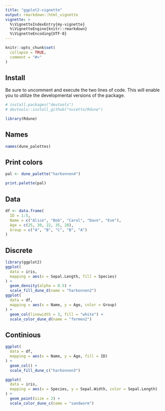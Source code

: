 ```yaml
---
title: "ggplot2-vignette"
output: rmarkdown::html_vignette
vignette: >
  %\VignetteIndexEntry{my-vignette}
  %\VignetteEngine{knitr::rmarkdown}
  %\VignetteEncoding{UTF-8}
---
```


```r
knitr::opts_chunk$set(
  collapse = TRUE,
  comment = "#>"
)
```


## Install

Be sure to uncomment and execute the two lines of code. This will enable you to utilize the developmental versions of the package.

```r
# install.packages("devtools")
# devtools::install_github("nvietto/Rdune")

library(Rdune)
```


## Names
```r
names(dune_palettes)
```

## Print colors

```r
pal <- dune_palette("harkonnen4")

print.palette(pal)
```



## Data

```r
df <- data.frame(
  ID = 1:5,
  Name = c("Alice", "Bob", "Carol", "Dave", "Eve"),
  Age = c(25, 30, 22, 35, 28),
  Group = c("A", "B", "C", "B", "A")
)
```


## Discrete

```r
library(ggplot2)
ggplot(
  data = iris,
  mapping = aes(x = Sepal.Length, fill = Species)
) +
  geom_density(alpha = 0.5) +
  scale_fill_dune_d(name = "harkonnen2")
ggplot(
  data = df,
  mapping = aes(x = Name, y = Age, color = Group)
) +
  geom_col(linewidth = 3, fill = "white") +
  scale_color_dune_d(name = "fermen2")
```



## Continious 

```r
ggplot(
  data = df,
  mapping = aes(x = Name, y = Age, fill = ID)
) +
  geom_col() + 
  scale_fill_dune_c("harkonnen3")

ggplot(
  data = iris,
  mapping = aes(x = Species, y = Sepal.Width, color = Sepal.Length)
) +
  geom_point(size = 2) +
  scale_color_dune_c(name = "sandworm")
```

